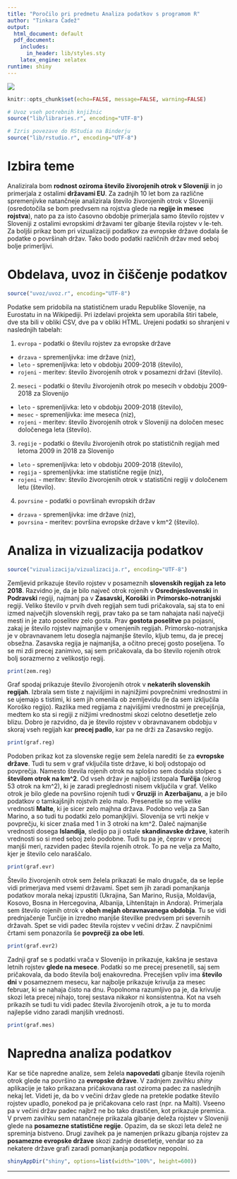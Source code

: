```yaml
---
title: "Poročilo pri predmetu Analiza podatkov s programom R"
author: "Tinkara Čadež"
output:
  html_document: default
  pdf_document:
    includes:
      in_header: lib/styles.sty
    latex_engine: xelatex
runtime: shiny
---
```


![](slike/RStudio.png)

```r
knitr::opts_chunk$set(echo=FALSE, message=FALSE, warning=FALSE)

# Uvoz vseh potrebnih knjižnic
source("lib/libraries.r", encoding="UTF-8")
```

```r
# Izris povezave do RStudia na Binderju
source("lib/rstudio.r", encoding="UTF-8")
```


# Izbira teme

Analizirala bom **rodnost oziroma število živorojenih otrok v Sloveniji** in jo primerjala z ostalimi **državami EU**. Za zadnjih 10 let bom za različne spremenjivke natančneje analizirala število živorojenih otrok v Sloveniji (osredotočila se bom predvsem na rojstva glede na **regije in mesec rojstva**), nato pa za isto časovno obdobje primerjala samo število rojstev v Sloveniji z ostalimi evropskimi državami ter gibanje števila rojstev v le-teh.
Za boljši prikaz bom pri vizualizaciji podatkov za evropske države dodala še podatke o površinah držav. Tako bodo podatki različnih držav med seboj bolje primerljivi.


# Obdelava, uvoz in čiščenje podatkov

```r
source("uvoz/uvoz.r", encoding="UTF-8")
```

Podatke sem pridobila na statističnem uradu Republike Slovenije, na Eurostatu in na Wikipediji. Pri izdelavi projekta sem uporabila štiri tabele, dve sta bili v obliki CSV, dve pa v obliki HTML. Urejeni podatki so shranjeni v naslednjih tabelah:

1. `evropa` - podatki o številu rojstev za evropske države
  - `drzava` - spremenljivka: ime države (niz),
  - `leto` - spremenljivka: leto v obdobju 2009-2018 (število),
  - `rojeni` - meritev: število živorojenih otrok v posamezni državi (število).


2. `meseci` - podatki o številu živorojenih otrok po mesecih v obdobju 2009-2018 za Slovenijo
  - `leto` - spremenljivka: leto v obdobju 2009-2018 (število),
  - `mesec` - spremenljivka: ime meseca (niz),
  - `rojeni` - meritev: število živorojenih otrok v Sloveniji na določen mesec določenega leta (število).

3. `regije` - podatki o številu živorojenih otrok po statističnih regijah med letoma 2009 in 2018 za Slovenijo
  - `leto` - spremenljivka: leto v obdobju 2009-2018 (število),
  - `regija` - spremenljivka: ime statistične regije (niz),
  - `rojeni` - meritev: število živorojenih otrok v statistični regiji v določenem letu (število).

4. `povrsine` - podatki o površinah evropskih držav 
  - `drzava` - spremenljivka: ime države (niz),
  - `povrsina` - meritev: površina evropske države v km^2 (število).


# Analiza in vizualizacija podatkov

```r
source("vizualizacija/vizualizacija.r", encoding="UTF-8")
```

Zemljevid prikazuje število rojstev v posameznih **slovenskih regijah za leto 2018**. Razvidno je, da je bilo največ otrok rojenih v **Osrednjeslovenski** in **Podravski** regiji, najmanj pa v **Zasavski, Koroški** in **Primorsko-notranjski** regiji. Veliko število v prvih dveh regijah sem tudi pričakovala, saj sta to eni izmed največjih slovenskih regij, prav tako pa se tam nahajata naši največji mesti in je zato poselitev zelo gosta. Prav **gostota poselitve** pa pojasni, zakaj je število rojstev najmanjše v omenjenih regijah. Primorsko-notranjska je v obravnavanem letu dosegla najmanjše število, kljub temu, da je precej obsežna. Zasavska regija je najmanjša, a očitno precej gosto poseljena. To se mi zdi precej zanimivo, saj sem pričakovala, da bo število rojenih otrok bolj sorazmerno z velikostjo regij.

```r
print(zem.reg)
```

Graf spodaj prikazuje število živorojenih otrok v **nekaterih slovenskih regijah**. Izbrala sem tiste z najvišjimi in najnižjimi povprečnimi vrednostmi in se ujemajo s tistimi, ki sem jih omenila ob zemljevidu (le da sem izključila Koroško regijo). Razlika med regijama z najvišjimi vrednostmi je precejšnja, medtem ko sta si regiji z nižjimi vrednostmi skozi celotno desetletje zelo blizu. Dobro je razvidno, da je število rojstev v obravnavanem obdobju v skoraj vseh regijah kar **precej padlo**, kar pa ne drži za Zasavsko regijo.

```r
print(graf.reg)
```

Podoben prikaz kot za slovenske regije sem želela narediti še za **evropske države**. Tudi tu sem v graf vključila tiste države, ki bolj odstopajo od povprečja. Namesto števila rojenih otrok na splošno sem dodala stolpec s **številom otrok na km^2**. Od vseh držav je najbolj izstopala **Turčija** (okrog 53 otrok na km^2), ki je zaradi preglednosti nisem vključila v graf. Veliko otrok je bilo glede na površino rojenih tudi v **Gruziji** in **Azerbaijanu**, a je bilo podatkov o tamkajšnjih rojstvih zelo malo. Presenetile so me velike vrednosti **Malte**, ki je sicer zelo majhna država. Podobno velja za San Marino, a so tudi tu podatki zelo pomanjkljivi. Slovenija se vrti nekje v povprečju, ki sicer znaša med 1 in 3 otroki na km^2. Daleč najmanjše vrednosti dosega **Islandija**, sledijo pa ji ostale **skandinavske države**, katerih vrednosti so si med seboj zelo podobne. 
Tudi tu pa je, čeprav v precej manjši meri, razviden padec števila rojenih otrok. To pa ne velja za Malto, kjer je število celo naraščalo.

```r
print(graf.evr)
```

Število živorojenih otrok sem želela prikazati še malo drugače, da se lepše vidi primerjava med vsemi državami. Spet sem jih zaradi pomanjkanja podatkov morala nekaj izpustiti (Ukrajina, San Marino, Rusija, Moldavija, Kosovo, Bosna in Hercegovina, Albanija, Lihtenštajn in Andora). Primerjala sem število rojenih otrok v **obeh mejah obravnavanega obdobja**. Tu se vidi prednjačenje Turčije in izredno manjše številke predvsem pri severnih državah. Spet se vidi padec števila rojstev v večini držav. Z navpičnimi črtami sem ponazorila še **povprečji za obe leti**.

```r
print(graf.evr2)
```

Zadnji graf se s podatki vrača v Slovenijo in prikazuje, kakšna je sestava letnih rojstev **glede na mesece**. Podatki so me precej presenetili, saj sem pričakovala, da bodo števila bolj enakovredna. Precejšen vpliv ima **število dni** v posameznem mesecu, kar najbolje prikazuje krivulja za mesec februar, ki se nahaja čisto na dnu. Popolnoma razumljivo pa je, da krivulje skozi leta precej nihajo, torej sestava nikakor ni konsistentna. Kot na vseh prikazih se tudi tu vidi padec števila živorojenih otrok, a je tu to morda najlepše vidno zaradi manjših vrednosti.

```r
print(graf.mes)
```

# Napredna analiza podatkov

Kar se tiče napredne analize, sem želela **napovedati** gibanje števila rojenih otrok glede na površino za **evropske države**. V zadnjem zavihku *shiny* aplikacije je tako prikazana pričakovana rast oziroma padec za naslednjih nekaj let. Videti je, da bo v večini držav glede na pretekle podatke število rojstev upadlo, ponekod pa je pričakovana celo rast (npr. na Malti). Vseeno pa v večini držav padec najbrž ne bo tako drastičen, kot prikazuje premica.
V prvem zavihku sem natančneje prikazala gibanje deleža rojstev v Sloveniji glede na **posamezne statistične regije**. Opazim, da se skozi leta delež ne spreminja bistveno. 
Drugi zavihek pa je namenjen prikazu gibanja rojstev za **posamezne evropske države** skozi zadnje desetletje, vendar so za nekatere države grafi zaradi pomanjkanja podatkov nepopolni.

```r
shinyAppDir("shiny", options=list(width="100%", height=600))
```
***
